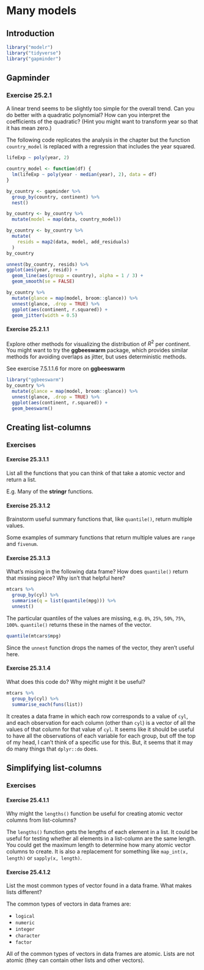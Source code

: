# Many models

## Introduction

```r
library("modelr")
library("tidyverse")
library("gapminder")
```

## Gapminder

### Exercise <span class="exercise-number">25.2.1</span> {.unnumbered .exercise}

A linear trend seems to be slightly too simple for the overall trend. Can you do better with a quadratic polynomial? How can you interpret the coefficients of the quadratic? (Hint you might want to transform year so that it has mean zero.)

The following code replicates the analysis in the chapter but the function `country_model` is replaced with a regression that includes the year squared.
```r
lifeExp ~ poly(year, 2)
```

```r
country_model <- function(df) {
  lm(lifeExp ~ poly(year - median(year), 2), data = df)
}

by_country <- gapminder %>%
  group_by(country, continent) %>%
  nest()

by_country <- by_country %>%
  mutate(model = map(data, country_model))
```

```r
by_country <- by_country %>%
  mutate(
    resids = map2(data, model, add_residuals)
  )
by_country
```

```r
unnest(by_country, resids) %>%
ggplot(aes(year, resid)) +
  geom_line(aes(group = country), alpha = 1 / 3) +
  geom_smooth(se = FALSE)
```

```r
by_country %>%
  mutate(glance = map(model, broom::glance)) %>%
  unnest(glance, .drop = TRUE) %>%
  ggplot(aes(continent, r.squared)) +
  geom_jitter(width = 0.5)
```

#### Exercise <span class="exercise-number">25.2.1.1</span>

<div class="question">
Explore other methods for visualizing the distribution of $R^2$ per continent. You might want to try the **ggbeeswarm** package, which provides similar methods for avoiding overlaps as jitter, but uses deterministic methods.
</div>

<div class="answer">

See exercise 7.5.1.1.6 for more on **ggbeeswarm**

```r
library("ggbeeswarm")
by_country %>%
  mutate(glance = map(model, broom::glance)) %>%
  unnest(glance, .drop = TRUE) %>%
  ggplot(aes(continent, r.squared)) +
  geom_beeswarm()
```

</div>

## Creating list-columns

### Exercises

#### Exercise <span class="exercise-number">25.3.1.1</span> {.unnumbered .exercise}

<div class="question">
List all the functions that you can think of that take a atomic vector and return a list.
</div>

<div class="answer">

E.g. Many of the **stringr** functions.

</div>

#### Exercise <span class="exercise-number">25.3.1.2</span> {.unnumbered .exercise}

<div class="question">
Brainstorm useful summary functions that, like `quantile()`, return multiple values.
</div>

<div class="answer">

Some examples of summary functions that return multiple values are `range` and `fivenum`.

</div>

#### Exercise <span class="exercise-number">25.3.1.3</span> {.unnumbered .exercise}

<div class="question">
What’s missing in the following data frame? How does `quantile()` return that missing piece? Why isn’t that helpful here?
</div>

<div class="answer">

```r
mtcars %>%
  group_by(cyl) %>%
  summarise(q = list(quantile(mpg))) %>%
  unnest()
```

The particular quantiles of the values are missing, e.g. `0%`, `25%`, `50%`, `75%`, `100%`. `quantile()` returns these in the names of the vector.
```r
quantile(mtcars$mpg)
```

Since the `unnest` function drops the names of the vector, they aren't useful here.

</div>

#### Exercise <span class="exercise-number">25.3.1.4</span> {.unnumbered .exercise}

<div class="question">
What does this code do?
Why might might it be useful?
</div>

<div class="answer">

```r
mtcars %>%
  group_by(cyl) %>%
  summarise_each(funs(list))
```

It creates a data frame in which each row corresponds to a value of `cyl`,
and each observation for each column (other than `cyl`) is a vector of all the values of that column for that value of `cyl`.
It seems like it should be useful to have all the observations of each variable for each group, but off the top of my head, I can't think of a specific use for this.
But, it seems that it may do many things that `dplyr::do` does.

</div>

## Simplifying list-columns

### Exercises

#### Exercise <span class="exercise-number">25.4.1.1</span> {.unnumbered .exercise}

<div class="question">
Why might the `lengths()` function be useful for creating atomic vector columns from list-columns?
</div>

<div class="answer">

The `lengths()` function gets the lengths of each element in a list.
It could be useful for testing whether all elements in a list-column are the same length.
You could get the maximum length to determine how many atomic vector columns to create.
It is also a replacement for something like `map_int(x, length)` or `sapply(x, length)`.

</div>

#### Exercise <span class="exercise-number">25.4.1.2</span> {.unnumbered .exercise}

<div class="question">
List the most common types of vector found in a data frame.
What makes lists different?
</div>

<div class="answer">

The common types of vectors in data frames are:

-   `logical`
-   `numeric`
-   `integer`
-   `character`
-   `factor`

All of the common types of vectors in data frames are atomic. Lists are not atomic (they can contain other lists and other vectors).

</div>

<!-- match unopened div --><div>
